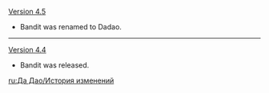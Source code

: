 {{Change History/Header}}
[[Version 4.5]]
* Bandit was renamed to Dadao.
----
[[Version 4.4]]
* Bandit was released.
<noinclude>
[[ru:Да Дао/История изменений]]
</noinclude>
